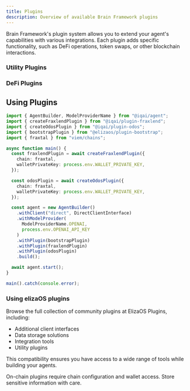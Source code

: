 ```yaml
---
title: Plugins
description: Overview of available Brain Framework plugins
---
```



Brain Framework's plugin system allows you to extend your agent's capabilities with various integrations. Each plugin adds specific functionality, such as DeFi operations, token swaps, or other blockchain interactions.

### Utility Plugins
<CardGrid>
 <LinkCard
    title="Heartbeat Plugin"
    description="Schedule automated messages and social media posts with support for multiple concurrent schedules"
    href="/plugins/heartbeat"
  />
  <LinkCard
    title="Sequencer Plugin"
    description="Chain multiple actions from a single user query with state management between operations"
    href="/plugins/sequencer"
  />
  <LinkCard
    title="MCP Plugin"
    description="Mediate communication between Brain Framework and external MCP servers"
    href="/plugins/mcp"
  />
  <LinkCard
    title="JS Plugin"
    description="Execute js code in a secure environment"
    href="/plugins/js"
  />
</CardGrid>

### DeFi Plugins
<CardGrid>
 <LinkCard
    title="FraxLend Plugin"
    description="Enable lending and borrowing operations on Fraxtal network"
    href="/plugins/fraxlend"
  />
  <LinkCard
    title="Odos Plugin"
    description="Execute optimized token swaps with quote retrieval"
    href="/plugins/odos"
  />
  <LinkCard
    title="ATP Plugin"
    description="Interact with IQ's Agent Tokenization Platform for buying, selling, and managing tokens"
    href="/plugins/atp"
  />
    <LinkCard
    title="BAMM Plugin"
    description="Enable borrowing and lending operations on Frax BAMM pools"
    href="/plugins/bamm"
  />

</CardGrid>

## Using Plugins

```typescript
import { AgentBuilder, ModelProviderName } from "@iqai/agent";
import { createFraxlendPlugin } from "@iqai/plugin-fraxlend";
import { createOdosPlugin } from "@iqai/plugin-odos";
import { bootstrapPlugin } from "@elizaos/plugin-bootstrap";
import { fraxtal } from "viem/chains";

async function main() {
  const fraxlendPlugin = await createFraxlendPlugin({
    chain: fraxtal,
    walletPrivateKey: process.env.WALLET_PRIVATE_KEY,
  });

  const odosPlugin = await createOdosPlugin({
    chain: fraxtal,
    walletPrivateKey: process.env.WALLET_PRIVATE_KEY,
  });

  const agent = new AgentBuilder()
    .withClient("direct", DirectClientInterface)
    .withModelProvider(
      ModelProviderName.OPENAI,
      process.env.OPENAI_API_KEY
    )
    .withPlugin(bootstrapPlugin)
    .withPlugin(fraxlendPlugin)
    .withPlugin(odosPlugin)
    .build();

  await agent.start();
}

main().catch(console.error);
```



### Using elizaOS plugins
Browse the full collection of community plugins at <ExternalLink href="https://github.com/elizaos-plugins">ElizaOS Plugins</ExternalLink>, including:
- Additional client interfaces
- Data storage solutions
- Integration tools
- Utility plugins

This compatibility ensures you have access to a wide range of tools while building your agents.


<Aside type="note">
On-chain plugins require chain configuration and wallet access. Store sensitive information with care.
</Aside>